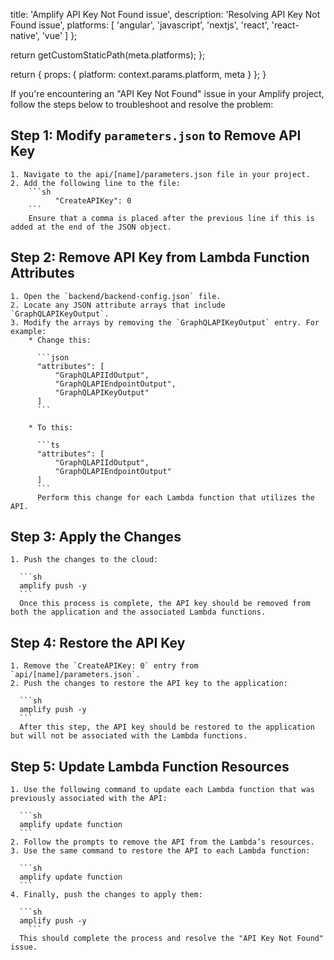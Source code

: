 
  title: 'Amplify API Key Not Found issue',
  description: 'Resolving API Key Not Found issue',
  platforms: [
    'angular',
    'javascript',
    'nextjs',
    'react',
    'react-native',
    'vue'
  ]
};

  return getCustomStaticPath(meta.platforms);
};

  return {
    props: {
      platform: context.params.platform,
      meta
    }
  };
}

If you're encountering an "API Key Not Found" issue in your Amplify project, follow the steps below to troubleshoot and resolve the problem:

## Step 1: Modify `parameters.json` to Remove API Key
    1. Navigate to the api/[name]/parameters.json file in your project.
    2. Add the following line to the file:
        ```sh
              "CreateAPIKey": 0
        ```      
        Ensure that a comma is placed after the previous line if this is added at the end of the JSON object.  

## Step 2: Remove API Key from Lambda Function Attributes

    1. Open the `backend/backend-config.json` file.
    2. Locate any JSON attribute arrays that include `GraphQLAPIKeyOutput`.
    3. Modify the arrays by removing the `GraphQLAPIKeyOutput` entry. For example:
        * Change this:

          ```json
          "attributes": [
              "GraphQLAPIIdOutput",
              "GraphQLAPIEndpointOutput",
              "GraphQLAPIKeyOutput"
          ]
          ```

        * To this:

          ```ts
          "attributes": [
              "GraphQLAPIIdOutput",
              "GraphQLAPIEndpointOutput"
          ]
          ```
          Perform this change for each Lambda function that utilizes the API.


## Step 3: Apply the Changes

    1. Push the changes to the cloud:

      ```sh
      amplify push -y
      ```
      Once this process is complete, the API key should be removed from both the application and the associated Lambda functions.

## Step 4: Restore the API Key

    1. Remove the `CreateAPIKey: 0` entry from `api/[name]/parameters.json`.
    2. Push the changes to restore the API key to the application:

      ```sh
      amplify push -y
      ```
      After this step, the API key should be restored to the application but will not be associated with the Lambda functions.


## Step 5: Update Lambda Function Resources

    1. Use the following command to update each Lambda function that was previously associated with the API:

      ```sh
      amplify update function
      ```
    2. Follow the prompts to remove the API from the Lambda’s resources.
    3. Use the same command to restore the API to each Lambda function:

      ```sh
      amplify update function
      ```
    4. Finally, push the changes to apply them:

      ```sh
      amplify push -y
        ```
      This should complete the process and resolve the "API Key Not Found" issue.
